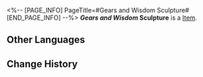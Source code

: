 <%-- [PAGE_INFO]
PageTitle=#Gears and Wisdom Sculpture#
[END_PAGE_INFO] --%>
{{Item Infobox
|title       = ''Gears and Wisdom'' Sculpture
|id          = 250015
|image       = Item Gears and Wisdom Sculpture.png{{subst:void|<!--$UPLOAD:<<SpriteOutput/Quest/Museum/MuseumItemPhotoIcon/MuseumItemPhotoIcon_201.png>-<Item Gears and Wisdom Sculpture.png>-<Item Icons>>-->}}
|type        = 
|invCategory = 
|rarity      = 1
|effect      = 
|description = 
}}
'''''Gears and Wisdom'' Sculpture''' is a [[Item]].

==Other Languages==
{{Other Languages
|en   = ''Gears and Wisdom'' Sculpture
|zhs  = 艺术雕塑《「齿轮与智慧」》
|zht  = 藝術雕塑「齒輪與智慧」
|ja   = 芸術彫刻『歯車と知恵』
|ko   = 조각상 ≪「톱니바퀴와 지혜」≫
|es   = Escultura "Engranajes y sabiduría"
|fr   = Sculpture ''Rouages et Sagesse''
|ru   = Скульптура «Шестерни и мудрость»
|th   = ประติมากรรม "ฟันเฟืองกับปัญญา"
|vi   = Bức Tượng Nghệ Thuật "Bánh Răng Và Trí Tuệ"
|de   = Skulptur „Zahnräder und Weisheit“
|id   = Patung Seni "Gir dan Kebijaksanaan"
|pt   = Escultura "Engrenagens e Sabedoria"
}}

==Change History==
{{Change History|1.1}}